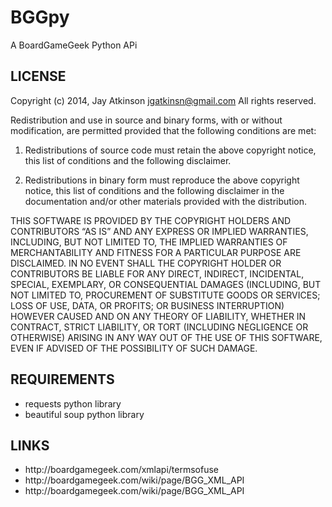 BGGpy
=====

A BoardGameGeek Python APi


LICENSE
-------
Copyright (c) 2014, Jay Atkinson <jgatkinsn@gmail.com>
All rights reserved.

Redistribution and use in source and binary forms, with or without modification, are permitted provided that the following conditions are met:

1. Redistributions of source code must retain the above copyright notice, this list of conditions and the following disclaimer.

2. Redistributions in binary form must reproduce the above copyright notice, this list of conditions and the following disclaimer in the documentation and/or other materials provided with the distribution.

THIS SOFTWARE IS PROVIDED BY THE COPYRIGHT HOLDERS AND CONTRIBUTORS "AS IS" AND ANY EXPRESS OR IMPLIED WARRANTIES, INCLUDING, BUT NOT LIMITED TO, THE IMPLIED WARRANTIES OF MERCHANTABILITY AND FITNESS FOR A PARTICULAR PURPOSE ARE DISCLAIMED. IN NO EVENT SHALL THE COPYRIGHT HOLDER OR CONTRIBUTORS BE LIABLE FOR ANY DIRECT, INDIRECT, INCIDENTAL, SPECIAL, EXEMPLARY, OR CONSEQUENTIAL DAMAGES (INCLUDING, BUT NOT LIMITED TO, PROCUREMENT OF SUBSTITUTE GOODS OR SERVICES; LOSS OF USE, DATA, OR PROFITS; OR BUSINESS INTERRUPTION) HOWEVER CAUSED AND ON ANY THEORY OF LIABILITY, WHETHER IN CONTRACT, STRICT LIABILITY, OR TORT (INCLUDING NEGLIGENCE OR OTHERWISE) ARISING IN ANY WAY OUT OF THE USE OF THIS SOFTWARE, EVEN IF ADVISED OF THE POSSIBILITY OF SUCH DAMAGE.


REQUIREMENTS
------------
* requests python library
* beautiful soup python library


LINKS
-----

* http://boardgamegeek.com/xmlapi/termsofuse
* http://boardgamegeek.com/wiki/page/BGG_XML_API
* http://boardgamegeek.com/wiki/page/BGG_XML_API

